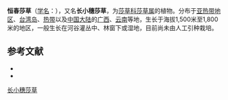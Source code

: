{{Speciesbox
| name = 长小穗莎草
| status = 
| status_system = 
| image =
| genus = Cyperus
| species = digitatus
| authority = Roxb.
| subdivision_ranks =[[变种|变种]]
| subdivision =
* 长小穗莎草 ''C. d.'' var. ''digitatus''
* [[屏边莎草|屏边莎草]] ''C. d.'' var. ''pingbienensis''
* [[少花穗莎草|少花穗莎草]] ''C. d.'' var. ''laxiflorus''
}}

'''恒春莎草'''（[[学名|学名]]：{{lang|la|'''''Cyperus digitatus'''''}}），又名'''长小穗莎草'''，为[[莎草科|莎草科]][[莎草属|莎草属]]的植物。分布于[[亚热带地区|亚热带地区]]、[[台湾岛|台湾岛]]、[[热带|热带]]以及[[中国大陆|中国大陆]]的[[广西|广西]]、[[云南|云南]]等地，生长于海拔1,500米至1,800米的地区，一般生长在河谷灌丛中、林窗下或湿地，目前尚未由人工引种栽培。

== 参考文献 ==
* {{cite web| url =http://www.bioinfo.cn/db05/KmzwSpecies.php?action=view&id=7356| title =长小穗莎草| work =《中国高等植物数据库全库》| publisher =中国科学院微生物研究所| author =昆明植物研究所| accessdate =2009-02-24| deadurl =yes| archiveurl =https://web.archive.org/web/20160305041937/http://www.bioinfo.cn/db05/KmzwSpecies.php?action=view&id=7356| archivedate =2016-03-05}}
* {{TaiBNET| zh=恒春莎草 | id=201276 | binomial=Cyperus digitatus | authority=Roxb., 1820 | var= | accessdate=2013-01-24}}
{{Taxonbar|from=Q11072929}}

[[Category:莎草属|长小穗莎草]]


{{植物小作品}}